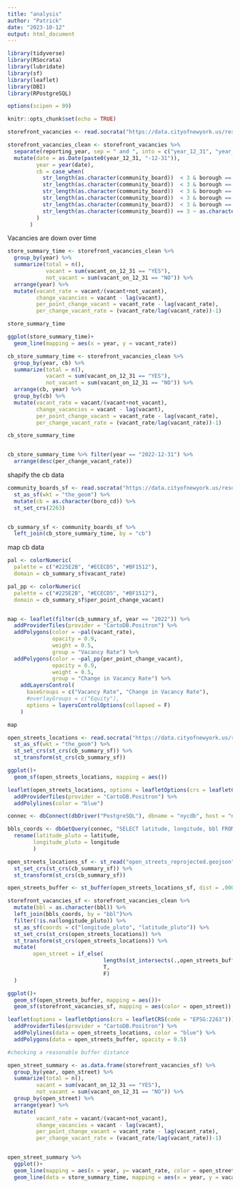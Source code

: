 ```yaml
---
title: "analysis"
author: "Patrick"
date: "2023-10-12"
output: html_document
---
```


```r

library(tidyverse)
library(RSocrata)
library(lubridate)
library(sf)
library(leaflet)
library(DBI)
library(RPostgreSQL)

options(scipen = 99)

knitr::opts_chunk$set(echo = TRUE)
```

```r
storefront_vacancies <- read.socrata("https://data.cityofnewyork.us/resource/92iy-9c3n.csv")

storefront_vacancies_clean <- storefront_vacancies %>% 
  separate(reporting_year, sep = " and ", into = c("year_12_31", "year_6_30")) %>% 
  mutate(date = as.Date(paste0(year_12_31, "-12-31")),
         year = year(date),
         cb = case_when(
           str_length(as.character(community_board))  < 3 & borough == "MANHATTAN" ~ paste0(1, str_pad(as.character(community_board), 2, "left", pad = "0")),
           str_length(as.character(community_board))  < 3 & borough == "BRONX" ~ paste0(2, str_pad(as.character(community_board), 2, "left", pad = "0")),
           str_length(as.character(community_board))  < 3 & borough == "BROOKLYN" ~ paste0(3, str_pad(as.character(community_board), 2, "left", pad = "0")),
           str_length(as.character(community_board))  < 3 & borough == "QUEENS" ~ paste0(4, str_pad(as.character(community_board), 2, "left", pad = "0")),
           str_length(as.character(community_board))  < 3 & borough == "STATEN ISLAND" ~ paste0(5, str_pad(as.character(community_board), 2, "left", pad = "0")),
           str_length(as.character(community_board)) == 3 ~ as.character(community_board)
         )
       )

```

Vacancies are down over time
```r
store_summary_time <- storefront_vacancies_clean %>% 
  group_by(year) %>% 
  summarize(total = n(),
            vacant = sum(vacant_on_12_31 == "YES"),
            not_vacant = sum(vacant_on_12_31 == "NO")) %>% 
  arrange(year) %>% 
  mutate(vacant_rate = vacant/(vacant+not_vacant),
         change_vacancies = vacant - lag(vacant),
         per_point_change_vacant = vacant_rate - lag(vacant_rate),
         per_change_vacant_rate = (vacant_rate/lag(vacant_rate))-1)

store_summary_time

ggplot(store_summary_time)+
  geom_line(mapping = aes(x = year, y = vacant_rate))
```


```r
cb_store_summary_time <- storefront_vacancies_clean %>% 
  group_by(year, cb) %>% 
  summarize(total = n(),
            vacant = sum(vacant_on_12_31 == "YES"),
            not_vacant = sum(vacant_on_12_31 == "NO")) %>% 
  arrange(cb, year) %>% 
  group_by(cb) %>% 
  mutate(vacant_rate = vacant/(vacant+not_vacant),
         change_vacancies = vacant - lag(vacant),
         per_point_change_vacant = vacant_rate - lag(vacant_rate),
         per_change_vacant_rate = (vacant_rate/lag(vacant_rate))-1)

cb_store_summary_time


cb_store_summary_time %>% filter(year == "2022-12-31") %>% 
  arrange(desc(per_change_vacant_rate))


```
shapify the cb data
```r

community_boards_sf <- read.socrata("https://data.cityofnewyork.us/resource/jp9i-3b7y.csv") %>% 
  st_as_sf(wkt = "the_geom") %>% 
  mutate(cb = as.character(boro_cd)) %>% 
  st_set_crs(2263)


cb_summary_sf <- community_boards_sf %>% 
  left_join(cb_store_summary_time, by = "cb")


```

map cb data
```r

pal <- colorNumeric(
  palette = c("#225E2B", "#ECECD5", "#BF1512"),
  domain = cb_summary_sf$vacant_rate)

pal_pp <- colorNumeric(
  palette = c("#225E2B", "#ECECD5", "#BF1512"),
  domain = cb_summary_sf$per_point_change_vacant)


map <- leaflet(filter(cb_summary_sf, year == "2022")) %>% 
  addProviderTiles(provider = "CartoDB.Positron") %>% 
  addPolygons(color = ~pal(vacant_rate),
              opacity = 0.9,
              weight = 0.5,
              group = "Vacancy Rate") %>% 
  addPolygons(color = ~pal_pp(per_point_change_vacant),
              opacity = 0.9,
              weight = 0.5,
              group = "Change in Vacancy Rate") %>% 
    addLayersControl(
      baseGroups = c("Vacancy Rate", "Change in Vacancy Rate"),
      #overlayGroups = c("Equity"),
      options = layersControlOptions(collapsed = F)
    )

map
```




```r

open_streets_locations <- read.socrata("https://data.cityofnewyork.us/resource/uiay-nctu.csv") %>% 
  st_as_sf(wkt = "the_geom") %>% 
  st_set_crs(st_crs(cb_summary_sf)) %>% 
  st_transform(st_crs(cb_summary_sf))

ggplot()+
  geom_sf(open_streets_locations, mapping = aes())

leaflet(open_streets_locations, options = leafletOptions(crs = leafletCRS(code = "EPSG:2263"))) %>% 
  addProviderTiles(provider = "CartoDB.Positron") %>% 
  addPolylines(color = "blue")

```




```r
connec <- dbConnect(dbDriver("PostgreSQL"), dbname = "nycdb", host = "nyc-db.cluster-custom-ckvyf7p6u5rl.us-east-1.rds.amazonaws.com", port = "5432", user = "anon", password = "tenantpower")

bbls_coords <- dbGetQuery(connec, "SELECT latitude, longitude, bbl FROM pluto_latest") %>% 
  rename(latitude_pluto = latitude,
        longitude_pluto = longitude
        )
```


```r
open_streets_locations_sf <- st_read("open_streets_reprojected.geojson") %>% 
  st_set_crs(st_crs(cb_summary_sf)) %>% 
  st_transform(st_crs(cb_summary_sf))

open_streets_buffer <- st_buffer(open_streets_locations_sf, dist = .0005)

storefront_vacancies_sf <- storefront_vacancies_clean %>% 
  mutate(bbl = as.character(bbl)) %>% 
  left_join(bbls_coords, by = "bbl")%>% 
  filter(!is.na(longitude_pluto)) %>% 
  st_as_sf(coords = c("longitude_pluto", "latitude_pluto")) %>%
  st_set_crs(st_crs(open_streets_locations)) %>% 
  st_transform(st_crs(open_streets_locations)) %>% 
  mutate(
        open_street = if_else(
                              lengths(st_intersects(.,open_streets_buffer))>0,
                              T,
                              F)
  )

ggplot()+
  geom_sf(open_streets_buffer, mapping = aes())+
  geom_sf(storefront_vacancies_sf, mapping = aes(color = open_street))

leaflet(options = leafletOptions(crs = leafletCRS(code = "EPSG:2263"))) %>% 
  addProviderTiles(provider = "CartoDB.Positron") %>% 
  addPolylines(data = open_streets_locations, color = "blue") %>% 
  addPolygons(data = open_streets_buffer, opacity = 0.5)

#checking a reasonable buffer distance


```

```r

open_street_summary <- as.data.frame(storefront_vacancies_sf) %>% 
  group_by(year, open_street) %>% 
  summarize(total = n(),
         vacant = sum(vacant_on_12_31 == "YES"),
         not_vacant = sum(vacant_on_12_31 == "NO")) %>% 
  group_by(open_street) %>% 
  arrange(year) %>% 
  mutate(
         vacant_rate = vacant/(vacant+not_vacant),
         change_vacancies = vacant - lag(vacant),
         per_point_change_vacant = vacant_rate - lag(vacant_rate),
         per_change_vacant_rate = (vacant_rate/lag(vacant_rate))-1)


open_street_summary %>% 
  ggplot()+
  geom_line(mapping = aes(x = year, y= vacant_rate, color = open_street))+
  geom_line(data = store_summary_time, mapping = aes(x = year, y = vacant_rate, color ="city average"), color = "gray")

```

